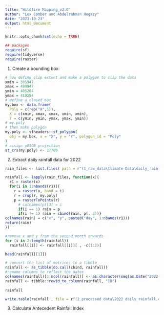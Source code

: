 ```yaml
---
title: "Wildfire Mapping_v2.0"
author: "Lex Comber and Abdelrahman Hegazy"
date: "2023-10-23"
output: html_document
---
```


```r
knitr::opts_chunk$set(echo = TRUE)
```

```r
## packages
require(sf)
require(tidyverse)
require(raster)
```
1. Create a bounding box:

```r
# now define clip extent and make a polygon to clip the data
xmin = 395947
xmax = 409947
ymin = 405284
ymax = 419284
# define a closed box
my.box <- data.frame(
  Poly = c(rep("A",5)),
  X = c(xmin, xmax, xmax, xmin, xmin),
  Y = c(ymin, ymin, ymax, ymax, ymin))
# my.poly
# then make polygon 
my.poly <- sfheaders::sf_polygon(
  obj = my.box, x = "X", y = "Y", polygon_id = "Poly"
)
# assign pOSGB projection
st_crs(my.poly) <- 27700
```

2. Extract daily rainfall data for 2022 
```r
rain_files <- list.files( path = r"(1_raw_data\Climate Data\daily_rainfall_2022)", pattern = "\\.nc", full.names=TRUE)

rainfall <- lapply(rain_files, function(x){
  r1 = raster(x)
  for(i in 1:nbands(r1)){
    r = raster(x, band = i)
    r = crop(r, my.poly)
    p = rasterToPoints(r)
	  # colnames(p)[3] = i
	  if(i == 1) rain = p
	  if(i != 1) rain = cbind(rain, p[, 3])}
colnames(rain) = c("x", "y", paste0("day", 1:nbands(r1)))
return(rain)
})

#remove x and y from the second month onwards
for (i in 2:length(rainfall))
  rainfall[[i]] <- rainfall[[i]][ , -c(1:2)]

head(rainfall[[1]])
```

```r
# convert the list of metrices to a tibble
rainfall <- as_tibble(do.call(cbind, rainfall))
#rename columns to reflect the dates 
colnames(rainfall)[3:ncol(rainfall)] <- as.character(seq(as.Date("2022-01-01"), as.Date("2022-12-31"), "days"))
rainfall <- tibble::rowid_to_column(rainfall, "ID")
  
rainfall
```

```r
write.table(rainfall , file = r"(2_processed_data\2022_daily_rainfall.csv)", sep = ",", row.names = FALSE)
```

3. Calculate Antecedent Rainfall Index
